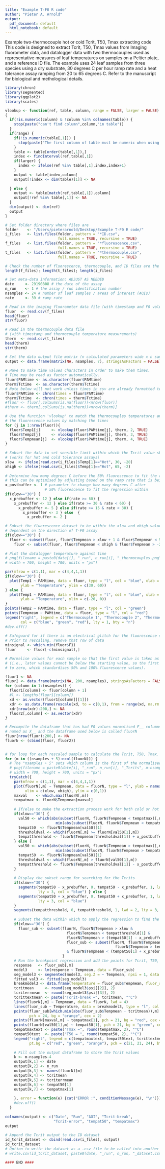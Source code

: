 ```yaml
---
title: "Example T-F0 R code"
author: "Pieter A. Arnold"
output:
  pdf_document: default
  html_notebook: default
---
```



Example two-thermocouple hot or cold Tcrit, T50, Tmax extracting code
This code is designed to extract Tcrit, T50, Tmax values from Imaging fluorometer data, and datalogger data with two thermocouples used as representative measures of leaf temperatures on samples on a Peltier plate, and a reference ID file. The example uses 24 leaf samples from three species using a dry substrate, 30 degrees C per hour ramp rate and a heat tolerance assay ramping from 20 to 65 degrees C. Refer to the manuscript for biological and methological details.  

```r

library(chron)
library(segmented)
library(ggplot2)
library(scales)

```


``` r

vlookup <- function(ref, table, column, range = FALSE, larger = FALSE)
{
  if(!is.numeric(column) & !column %in% colnames(table)) {
    stop(paste("can't find column",column,"in table"))
  }
  if(range) {
    if(!is.numeric(table[,1])) {
      stop(paste("The first column of table must be numeric when using range lookup"))
    }
    table <- table[order(table[,1]),] 
    index <- findInterval(ref,table[,1])
    if(larger) {
      index <- ifelse(ref %in% table[,1],index,index+1)
    }
    output <- table[index,column]
    output[!index <= dim(table)[1]] <- NA
    
  } else {
    output <- table[match(ref,table[,1]),column]
    output[!ref %in% table[,1]] <- NA 
  }
  dim(output) <- dim(ref)
  output
}

```


```r

# Set folder directory where files are
folder    <- "/Users/pieterarnold/Desktop/Example T-F0 R code/"
i_files   <- list.files(folder, pattern = "*ID.csv", 
                        full.names = TRUE, recursive = TRUE)
f_files   <- list.files(folder, pattern = "*fluorescence.csv", 
                        full.names = TRUE, recursive = TRUE)
t_files   <- list.files(folder, pattern = "*thermocouple.csv", 
                        full.names = TRUE, recursive = TRUE)

# Check the number of fluorescence, thermocouple, and ID files are the same
length(f_files); length(t_files); length(i_files)

# Set meta-data information: ADJUST AS NEEDED
date     <- 20190808 # the date of the assay
n_run    <- 1 # the assay / run identification number
nsamples <- 24 # number of leaf samples / areas of interest (AOIs)
rate     <- 30 # ramp rate

```


```r

# Read in the imaging fluorometer data file (with timestamp and F0 values only)   
fluor  <- read.csv(f_files)
head(fluor)
str(fluor)

# Read in the thermocouple data file 
# (with timestamp and thermocouple temperature measurements)
therm  <- read.csv(t_files)
head(therm)
str(therm)

# Set the data output file matrix (n calculated parameters wide x n samples long)
output <- data.frame(matrix(NA, nsamples, 7), stringsAsFactors = FALSE)
  
# Have to make time values characters in order to make them times. 
# Time may be read as factor automatically.
fluor$PAMtime <- as.character(fluor$PAMtime)
therm$Tctime  <- as.character(therm$Tctime)
# Note below will not work unless times in csv are already formatted to hh:mm:ss
fluor$PAMtime <- chron(times = fluor$PAMtime)
therm$Tctime  <- chron(times = therm$Tctime)
#fluor <- fluor[,colSums(is.na(fluor))<nrow(fluor)]
#therm <- therm[,colSums(is.na(therm))<nrow(therm)]

# Use the function 'vlookup' to match the thermocouples temperatures and 
# the fluorescence values by matching the times
for (j in 1:nrow(fluor)){
  fluor$Temp1[j]     <- vlookup(fluor$PAMtime[j], therm, 2, TRUE)
  fluor$Temp2[j]     <- vlookup(fluor$PAMtime[j], therm, 3, TRUE)
  fluor$Tempmean[j]  <- vlookup(fluor$PAMtime[j], therm, 4, TRUE)
}
  
# Subset the data to set sensible limit within which the Tcrit value should be 
# (works for hot and cold tolerance assays)
xlow  <- ifelse(read.csv(i_files)$Temp[1]=="Hot", 30, -20)
xhigh <- ifelse(read.csv(i_files)$Temp[1]=="Hot", 65, -2)
  
# Determine how many degrees C before the 50% fluorescence to fit the regression within: 
# this can be optimised by adjusting based on the ramp rate that is being used 
x_postbuffer <- 1 # parameter to change how many degrees C after 
                  # 50% fluorescence to fit the regression within
if(xlow=="30") { 
  x_prebuffer <- 12 } else if(rate >= 60) { 
    x_prebuffer <- 12 } else if(rate >= 30 & rate < 60) { 
      x_prebuffer <- 5 } else if(rate >= 15 & rate < 30) { 
        x_prebuffer <- 3 } else  { 
          x_prebuffer <- 2 }

# Subset the fluorescence dataset to be within the xlow and xhigh values 
# dependent on the direction of T-F0 assay
if(xlow=="30") {
  fluor <- subset(fluor, fluor$Tempmean > xlow + 1 & fluor$Tempmean < 59) } else { 
    fluor <- subset(fluor, fluor$Tempmean < xhigh & fluor$Tempmean > -20) }
  
# Plot the datalogger temperature against time
# png(filename = paste0(date[i], "_run", n_run[i], "_thermocouples.png"), 
# width = 700, height = 700, units = "px")

par(mfrow = c(1,1), mar = c(4,4,1,1))
if(xlow=="30") {
  plot(Temp1 ~ PAMtime, data = fluor, type = "l", col = "blue", xlab = "Time", 
       ylab = "Temperature", ylim = c(30, 60))
} else {
  plot(Temp1 ~ PAMtime, data = fluor, type = "l", col = "blue", xlab = "Time", 
       ylab = "Temperature", ylim = c(-20, 0))
}
points(Temp2 ~ PAMtime, data = fluor, type = "l", col = "green") 
points(Tempmean ~ PAMtime, data = fluor, type = "l", col = "red")
legend("right", legend = c("Thermocouple 1", "Thermocouple 2", "Thermocouple mean"), 
       col = c("blue", "green", "red"), lty = 1, bty = "n")
#dev.off()
  
# Safeguard for if there is an electrical glitch for the fluorescence signal
# Prior to rescaling, remove that row of data
minsignal <- which.min(fluor$F1)
fluor     <- fluor[-c(minsignal),]

# Normalise values for each sample so that the first value is taken as the lowest value 
# (i.e., later values cannot be below the starting value, so the first value is scaled 
# to zero, which standardises 50% and 100% fluorescence values).

fluor1 <- NA
fluor2 <- data.frame(matrix(NA, 200, nsamples), stringsAsFactors = FALSE)
for (column in 1:(nsamples)) {
  fluor1[column] <- fluor[column + 1]
  #l <- lengths(fluor1[column])
  xd <- as.vector(fluor1[column][[1]])
  xdr <- as.data.frame(rescale(xd, to = c(0,1), from = range(xd, na.rm = TRUE)))
  xdr[nrow(xdr):200,] <- NA
  fluor2[,column] <- as.vector(xdr)
}

# Recompile the dataframe that has had F0 values normalised F__ columns names are now 
# named as X__ and the dataframe used below is called fluorN
fluor[nrow(fluor):200,] <- NA
fluorN <- (cbind(fluor, fluor2))
  

```

``` r

# for loop for each rescaled sample to calculate the Tcrit, T50, Tmax. 
for (m in ((nsamples + 5):ncol(fluorN))) { 
  # The "nsamples + 5" sets which column is the first of the normalised F0 values 
  # png(filename = paste0(date[i], "_run", n_run[i], "_Tcrits", m-nsamples[i]-5, ".png"), 
  # width = 700, height = 700, units = "px")
  tryCatch({
    par(mfrow = c(1,1), mar = c(4,4,1,1))
    plot(fluorN[,m] ~ Tempmean, data = fluorN, type = "l", ylab = names(fluorN[m]),
         xlim = c(xlow, xhigh), ylim = c(0,1))
    maxval    <- which.max(fluorN[,m])
    tempatmax <- fluorN$Tempmean[maxval]
    
    # If/else to make the extraction process work for both cold or hot tolerance assay data  
    if(xlow=="30") {
      val50 <- which(abs(subset(fluorN, fluorN$Tempmean < tempatmax)[,m]-0.5)==
                       min(abs(subset(fluorN, fluorN$Tempmean < tempatmax)[,m]-0.5)))
      tempat50  <- fluorN$Tempmean[val50][1]
      thresholdval <- which(fluorN[,m] >= fluorN[val50[1],m])
      tempatthreshold <- fluorN$Tempmean[thresholdval[1]] + x_postbuffer
    } else {
      val50 <- which(abs(subset(fluorN, fluorN$Tempmean > tempatmax)[,m]-0.5)==
                       min(abs(subset(fluorN, fluorN$Tempmean > tempatmax)[,m]-0.5)))
      tempat50  <- fluorN$Tempmean[val50][1]
      thresholdval <- which(fluorN[,m] > fluorN[val50[1],m])
      tempatthreshold <- fluorN$Tempmean[thresholdval[1]] - x_postbuffer
    }      
      
    # Display the subset range for searching for the Tcrits 
    if(xlow=="30") {
      segments(tempat50 - x_prebuffer, 0, tempat50 - x_prebuffer, 1, lwd = 2, 
               lty = 3, col = "blue") } else {
      segments(tempat50 + x_prebuffer, 0, tempat50 + x_prebuffer, 1, lwd = 2, 
               lty = 3, col = "blue")
    }
    segments(tempatthreshold, 0, tempatthreshold, 1, lwd = 2, lty = 3, col = "blue")
    
    # Subset the data within which to apply the regression to find the Tcrit value  
    if(xlow=="30") {
      fluor_sub <- subset(fluorN, fluorN$Tempmean > xlow & 
                            fluorN$Tempmean < tempatthreshold[1] & 
                            fluorN$Tempmean > (tempat50[1] - x_prebuffer)) } else {
                            fluor_sub <- subset(fluorN, fluorN$Tempmean > xlow & 
                                                  fluorN$Tempmean > tempatthreshold[1]
                            & fluorN$Tempmean < (tempat50[1] + x_prebuffer))
                          }
    # Run the breakpoint regression and add the points for Tcrit, T50, Tmax to the plot
    response   <- fluor_sub[,m]
    model3     <- lm(response ~ Tempmean, data = fluor_sub)
    seg_model3 <- segmented(model3, seg.Z = ~ Tempmean, npsi = 1, data = fluor_sub)
    fitted_val3 <- fitted(seg_model3)
    breakmodel3 <- data.frame(Temperature = fluor_sub$Tempmean, fluor_sub = fitted_val3)
    tcritmean     <- round(seg_model3$psi[[2]], 2)
    tcriterrmean  <- round(seg_model3$psi[[3]], 2)
    tcrittextmean <- paste("Tcrit-break =", tcritmean, "°C")
    lines(fluorN[,m] ~ Tempmean, data = fluorN, lwd = 4)
    lines(fluor_sub ~ Temperature, data = breakmodel3, type = "l", col = "red", lwd = 4)
    points(fluor_sub[which.min(abs(fluor_sub$Tempmean - tcritmean)),m] ~ tcritmean, 
           pch = 24, bg = "orange", cex = 2)
    points(fluorN[maxval,m] ~ tempatmax[1], pch = 21, bg = "red", cex = 2)
    points(fluorN[val50[1],m] ~ tempat50[1], pch = 21, bg = "green", cex = 2)
    tempatmaxtext <- paste("Tmax =", round(tempatmax, 2), "°C")
    tempat50text  <- paste("T50 = ", round(tempat50, 2), "°C")
    legend("right", legend = c(tempatmaxtext, tempat50text, tcrittextmean), 
           pt.bg = c("red", "green", "orange"), pch = c(21, 21, 24), bty = "n")
    
    # Fill out the output dataframe to store the Tcrit values 
    k <- m-nsamples-4
    output[k,1] <- date
    output[k,2] <- n_run
    output[k,3] <- names(fluorN)[m]
    output[k,4] <- tcritmean
    output[k,5] <- tcriterrmean
    output[k,6] <- tempat50[1]
    output[k,7] <- tempatmax[1]
      
    }, error = function(e) {cat("ERROR :", conditionMessage(e), "\n")})
    #dev.off()
  }
  
colnames(output) <- c("Date", "Run", "AOI", "Tcrit-break", 
                      "Tcrit-error", "tempat50", "tempatmax")
output
  
# Append the Tcrit output to the ID dataset
id_tcrit_dataset <- cbind(read.csv(i_files), output)
id_tcrit_dataset
# Option to write the dataset as a .csv file to be called into another script
# write.csv(id_tcrit_dataset, paste0(date, "_run", n_run, "_dataset.csv"))

#### END ####
```



